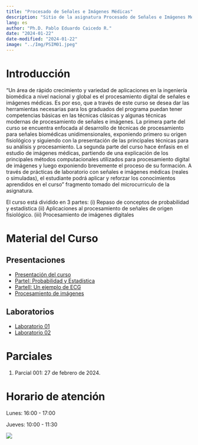 ```yaml
---
title: "Procesado de Señales e Imágenes Médicas"
description: "Sitio de la asignatura Procesado de Señales e Imágenes Médicas en la Escuela Colombiana de Ingeniería"
lang: es
author: "Ph.D. Pablo Eduardo Caicedo R."
date: "2024-01-22"
date-modified: "2024-01-22"
image: "../Img/PSIM01.jpeg"
---
```


# Introducción

"Un área de rápido crecimiento y variedad de aplicaciones en la ingeniería biomédica a nivel nacional y global es el procesamiento digital de señales e imágenes médicas. Es por eso, que a través de este curso se desea dar las herramientas necesarias para los graduados del programa puedan tener competencias básicas en las técnicas clásicas y algunas técnicas modernas de procesamiento de señales e imágenes. La primera parte del curso se encuentra enfocada al desarrollo de técnicas de procesamiento para señales biomédicas unidimensionales, exponiendo primero su origen fisiológico y siguiendo con la presentación de las principales técnicas para su análisis y procesamiento. La segunda parte del curso hace énfasis en el estudio de imágenes médicas, partiendo de una explicación de los principales métodos computacionales utilizados para procesamiento digital de imágenes y luego exponiendo brevemente el proceso de su formación. A través de prácticas de laboratorio con señales e imágenes médicas (reales o simuladas), el estudiante podrá aplicar y reforzar los conocimientos aprendidos en el curso" fragmento tomado del microcurriculo de la asignatura.

El curso está dividido en 3 partes:
(i) Repaso de conceptos de probabilidad y estadística
(ii) Aplicaciones al procesamiento de señales de origen fisiológico.
(iii) Procesamiento de imágenes digitales

# Material del Curso

## Presentaciones

- [Presentación del curso](../pres/PSIM001.qmd)
- [ParteI: Probabilidad y Estadística](../pres/PSIM002.qmd)
- [ParteII: Un ejemplo de ECG](../pres/PSIM003.qmd)
- [Procesamiento de imágenes](../pres/PSIM004.qmd)

## Laboratorios

- [Laboratorio 01](../labs/Lab_psim_01_2024I.qmd)
- [Laboratorio 02](../labs/Lab_psim_02_2024I.qmd)

# Parciales

1. Parcial 001: 27 de febrero de 2024.

# Horario de atención

Lunes: 16:00 - 17:00

Jueves: 10:00 - 11:30

::: {.column-margin}
![](../Img/Escuela_Rosario_logo.png)
:::